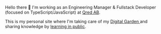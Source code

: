 Hello there 👋
I'm working as an Engineering Manager & Fullstack Developer (focused on TypeScript/JavaScript) at [Qred AB](https://www.qred.com).

This is my personal site where I'm taking care of my [Digital Garden ](/digital-garden) and sharing knowledge by [learning in public](https://twitter.com/swyx/status/1009174159690264579).
